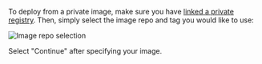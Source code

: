 To deploy from a private image, make sure you have [linked a private registry](./linking-existing-registry). Then, simply select the image repo and tag you would like to use:

![Image repo selection](https://imagedelivery.net/l4LYM_vOYKe7O1NCT_Nc_g/2c228f1f-4a5d-4807-246b-808af156f300/large "Screen Shot 2021-03-18 at 11.26.45 AM.png")

Select "Continue" after specifying your image.
